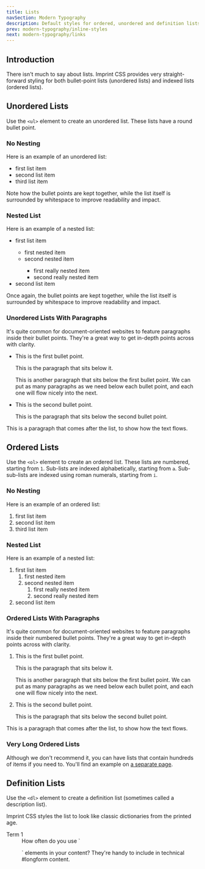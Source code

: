 ```yaml
---
title: Lists
navSection: Modern Typography
description: Default styles for ordered, unordered and definition lists.
prev: modern-typography/inline-styles
next: modern-typography/links
---
```


## Introduction

There isn't much to say about lists. Imprint CSS provides very straight-forward styling for both bullet-point lists (unordered lists) and indexed lists (ordered lists).

## Unordered Lists

Use the `<ul>` element to create an unordered list. These lists have a round bullet point.

### No Nesting

Here is an example of an unordered list:

* first list item
* second list item
* third list item

Note how the bullet points are kept together, while the list itself is surrounded by whitespace to improve readability and impact.

### Nested List

Here is an example of a nested list:

<ul>
    <li>first list item</li>
    <ul>
        <li>first nested item</li>
        <li>second nested item</li>
        <ul>
            <li>first really nested item</li>
            <li>second really nested item</li>
        </ul>
    </ul>
    <li>second list item</li>
</ul>

Once again, the bullet points are kept together, while the list itself is surrounded by whitespace to improve readability and impact.

### Unordered Lists With Paragraphs

It's quite common for document-oriented websites to feature paragraphs inside their bullet points. They're a great way to get in-depth points across with clarity.

* This is the first bullet point.

  This is the paragraph that sits below it.

  This is another paragraph that sits below the first bullet point. We can put as many paragraphs as we need below each bullet point, and each one will flow nicely into the next.

* This is the second bullet point.

  This is the paragraph that sits below the second bullet point.

This is a paragraph that comes after the list, to show how the text flows.

## Ordered Lists

Use the `<ol>` element to create an ordered list. These lists are numbered, starting from `1`. Sub-lists are indexed alphabetically, starting from `a`. Sub-sub-lists are indexed using roman numerals, starting from `i`.

### No Nesting

Here is an example of an ordered list:

1. first list item
1. second list item
1. third list item

### Nested List

Here is an example of a nested list:

1. first list item
   1. first nested item
   1. second nested item
      1. first really nested item
      1. second really nested item
1. second list item

### Ordered Lists With Paragraphs

It's quite common for document-oriented websites to feature paragraphs inside their numbered bullet points. They're a great way to get in-depth points across with clarity.

1. This is the first bullet point.

    This is the paragraph that sits below it.

    This is another paragraph that sits below the first bullet point. We can put as many paragraphs as we need below each bullet point, and each one will flow nicely into the next.

2. This is the second bullet point.

    This is the paragraph that sits below the second bullet point.

This is a paragraph that comes after the list, to show how the text flows.


### Very Long Ordered Lists

Although we don't recommend it, you can have lists that contain hundreds of items if you need to. You'll find an example on [a separate page](long-list.html).

## Definition Lists

Use the `<dl>` element to create a definition list (sometimes called a description list).

Imprint CSS styles the list to look like classic dictionaries from the printed age.

<dl>
    <dt>Term 1</dt>
    <dd markdown="1">How often do you use `<dl>` elements in your content? They're handy to include in technical #longform content.</dd>
</dl>